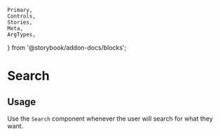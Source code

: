 	Primary,
	Controls,
	Stories,
	Meta,
	ArgTypes,
} from '@storybook/addon-docs/blocks';


<Meta of={SearchStories} />

# Search

## Usage

Use the `Search` component whenever the user will search for what they want.

<Primary />
<ArgTypes />
